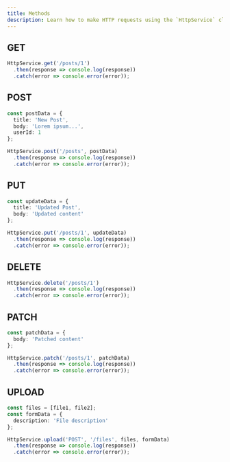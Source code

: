 ```yaml
---
title: Methods
description: Learn how to make HTTP requests using the `HttpService` class.
---
```


## GET

```typescript
HttpService.get('/posts/1')
  .then(response => console.log(response))
  .catch(error => console.error(error));
```

## POST

```typescript
const postData = {
  title: 'New Post',
  body: 'Lorem ipsum...',
  userId: 1
};

HttpService.post('/posts', postData)
  .then(response => console.log(response))
  .catch(error => console.error(error));
```

## PUT

```typescript
const updateData = {
  title: 'Updated Post',
  body: 'Updated content'
};

HttpService.put('/posts/1', updateData)
  .then(response => console.log(response))
  .catch(error => console.error(error));
```

## DELETE

```typescript
HttpService.delete('/posts/1')
  .then(response => console.log(response))
  .catch(error => console.error(error));
```

## PATCH

```typescript
const patchData = {
  body: 'Patched content'
};

HttpService.patch('/posts/1', patchData)
  .then(response => console.log(response))
  .catch(error => console.error(error));
```

## UPLOAD

```typescript
const files = [file1, file2];
const formData = {
  description: 'File description'
};

HttpService.upload('POST', '/files', files, formData)
  .then(response => console.log(response))
  .catch(error => console.error(error));
```

